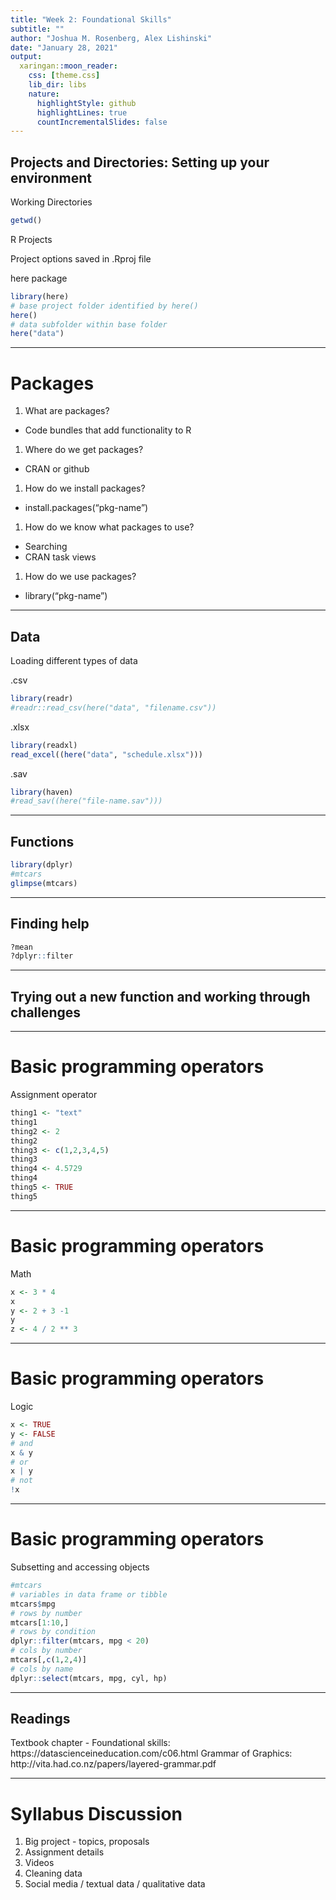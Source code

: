 ```yaml
---
title: "Week 2: Foundational Skills"
subtitle: ""
author: "Joshua M. Rosenberg, Alex Lishinski"
date: "January 28, 2021"
output:
  xaringan::moon_reader:
    css: [theme.css]
    lib_dir: libs
    nature:
      highlightStyle: github
      highlightLines: true
      countIncrementalSlides: false
---
```



## Projects and Directories: Setting up your environment

Working Directories

```r
getwd() 
```

R Projects 

Project options saved in .Rproj file

here package

```r
library(here)
# base project folder identified by here()
here() 
# data subfolder within base folder
here("data")
```

---

# Packages

1. What are packages? 
  + Code bundles that add functionality to R
1. Where do we get packages?
  + CRAN or github
1. How do we install packages?
  + install.packages("pkg-name")
1. How do we know what packages to use?
  + Searching 
  + CRAN task views
1. How do we use packages?
  + library("pkg-name")

---

## Data

Loading different types of data

.csv

```r
library(readr)
#readr::read_csv(here("data", "filename.csv"))
```
.xlsx

```r
library(readxl)
read_excel((here("data", "schedule.xlsx")))
```

.sav

```r
library(haven)
#read_sav((here("file-name.sav")))
```

---

## Functions

```r
library(dplyr)
#mtcars
glimpse(mtcars)
```

---

## Finding help

```r
?mean
?dplyr::filter
```

---

## Trying out a new function and working through challenges

---

# Basic programming operators

Assignment operator

```r
thing1 <- "text"
thing1
thing2 <- 2
thing2
thing3 <- c(1,2,3,4,5)
thing3
thing4 <- 4.5729
thing4
thing5 <- TRUE
thing5
```

---

# Basic programming operators

Math

```r
x <- 3 * 4
x
y <- 2 + 3 -1
y
z <- 4 / 2 ** 3
```

---

# Basic programming operators

Logic

```r
x <- TRUE
y <- FALSE
# and
x & y
# or 
x | y
# not 
!x
```


---

# Basic programming operators

Subsetting and accessing objects

```r
#mtcars
# variables in data frame or tibble
mtcars$mpg
# rows by number
mtcars[1:10,]
# rows by condition
dplyr::filter(mtcars, mpg < 20)
# cols by number
mtcars[,c(1,2,4)]
# cols by name
dplyr::select(mtcars, mpg, cyl, hp)
```



---

## Readings

Textbook chapter - Foundational skills: https://datascienceineducation.com/c06.html
Grammar of Graphics: http://vita.had.co.nz/papers/layered-grammar.pdf

---

# Syllabus Discussion

1. Big project - topics, proposals 
1. Assignment details
1. Videos
1. Cleaning data
1. Social media / textual data / qualitative data
